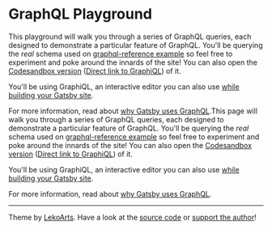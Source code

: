 # GraphQL Playground

This playground will walk you through a series of GraphQL queries, each designed to demonstrate a particular feature of GraphQL. You'll be querying the _real_ schema used on [graphql-reference example](https://github.com/gatsbyjs/gatsby/tree/master/examples/graphql-reference) so feel free to experiment and poke around the innards of the site! You can also open the [Codesandbox version](https://codesandbox.io/s/github/gatsbyjs/gatsby/tree/master/examples/graphql-reference) ([Direct link to GraphiQL](https://711808k40x.sse.codesandbox.io/___graphql)) of it.

You'll be using GraphiQL, an interactive editor you can also use [while building your Gatsby site](https://gatsbyjs.org/tutorial/part-five/#introducing-graphiql).

For more information, read about [why Gatsby uses GraphQL](https://gatsbyjs.org/docs/why-gatsby-uses-graphql/).This page will walk you through a series of GraphQL queries, each designed to demonstrate a particular feature of GraphQL. You'll be querying the _real_ schema used on [graphql-reference example](https://github.com/gatsbyjs/gatsby/tree/master/examples/graphql-reference) so feel free to experiment and poke around the innards of the site! You can also open the [Codesandbox version](https://codesandbox.io/s/github/gatsbyjs/gatsby/tree/master/examples/graphql-reference) ([Direct link to GraphiQL](https://711808k40x.sse.codesandbox.io/___graphql)) of it.

You'll be using GraphiQL, an interactive editor you can also use [while building your Gatsby site](https://gatsbyjs.org/tutorial/part-five/#introducing-graphiql).

For more information, read about [why Gatsby uses GraphQL](https://gatsbyjs.org/docs/why-gatsby-uses-graphql/).

---

Theme by [LekoArts](https://www.lekoarts.de?utm_source=graphql-playground&utm_medium=Theme). Have a look at the [source code](https://github.com/LekoArts/gatsby-themes/tree/master/themes/gatsby-theme-graphql-playground) or [support the author](https://www.patreon.com/lekoarts)!
